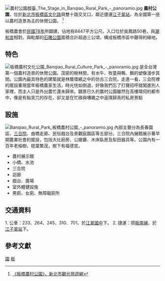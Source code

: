 {{coord|25.030404|121.47066|display=title|region:TW-TPQ_type:landmark}}

[[File:農村公園戲臺_The_Stage_in_Banqiao_Rural_Park_-_panoramio.jpg|thumb]]
'''農村公園'''，位於[[新北市|新北市]][[板橋區_(台灣)|板橋區]][[文化路_(板橋區)|文化路]]與雙十路交叉口，鄰近捷運[[江子翠站|江子翠站]]，為全國第一座以農村造景為主的休閒公園。
<ref>[https://tour.ntpc.gov.tw/zh-tw/Attraction/Detail?wnd_id=60&id=109714 《板橋農村公園》，新北市觀光旅遊網]</ref>

板橋農會於[[民國78年|民國78年]]所闢建，佔地有8447平方公尺。入口位於吳鳳路50巷，與[[潮和宮|潮和宮]]相對。與毗鄰的[[石雕公園|石雕公園]]面積合計超過三公頃，構成板橋市區中難得的綠地。

==特色==
[[File:板橋農村文化公園_Banqiao_Rural_Culture_Park_-_panoramio.jpg|thumb]]
是全台灣第一個農村造景的休閒公園。茂密的樹林間，有水牛、牧童與鴨、鵝的塑像漫步其間。公園內最具特色的建築就是林蔭環繞之中的仿古三合院，走進一看，三合院裡的擺設重現當年板橋農家生活，時光恍如倒退，好像我們忘了打聲招呼就闖進別人家裡，而主人只是外出農忙還未歸來。闢景已久的農村公園雖然在高樓環伺的都市中，像是有點突兀的存在，卻又是在忙碌與嘈雜之中返璞歸真的私房景點

==設施==
[[File:Banqiao_Rural_Park_板橋農村公園_-_panoramio.jpg|thumb]]
內部主要分為長春園區、[[三合院|三合院]]、曲橋走廊、民俗戲台及景觀庭園區等五部分。三合院內展館展示著早期農業社會的擺設，包括大灶廚房、公嬤廳、木床臥房及犁田器具等。公園內有一百年老榕樹，枝葉繁茂，樹下有福德宮。
*農村展示館
*小橋、水池
*三合院
*迴廊
*戲台、廣場
*室外體健設施
*男廁、女廁、無障礙廁所

==交通資料==
1. 公車：233、264、245、310、701，於[[江翠國中|江翠國中]]下。
2. 捷運：搭[[板南線|板南線]]，於[[江子翠站|江子翠站]]下。

==參考文獻==
{{Reflist|2}}

{{commons category|Banqiao Rural Culture Park}}

[[Category:板橋區_(台灣)|園]]
[[Category:新北市公園|板]]
{{Taiwanese building-stub}}